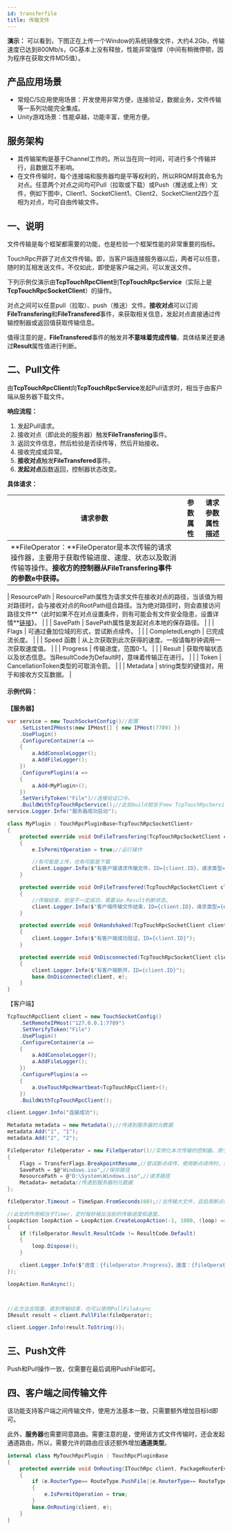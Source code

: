 ```yaml
---
id: transferfile
title: 传输文件
---
```


**演示：** 可以看到，下图正在上传一个Window的系统镜像文件，大约4.2Gb，传输速度已达到800Mb/s，GC基本上没有释放，性能非常强悍（中间有稍微停顿，因为程序在获取文件MD5值）。

<a name="h6l2a"></a>

## 产品应用场景

- 常规C/S应用使用场景：开发使用非常方便，连接验证，数据业务，文件传输等一系列功能完全集成。
- Unity游戏场景：性能卓越，功能丰富，使用方便。 <a name="h50Dz"></a>

## 服务架构

- 其传输架构是基于Channel工作的。所以当在同一时间，可进行多个传输并行，且数据互不影响。
- 在文件传输时，每个连接端和服务器均是平等权利的，所以RRQM将其命名为对点。任意两个对点之间均可Pull（拉取或下载）或Push（推送或上传）文件，例如下图中，Client1、SocketClient1、Client2、SocketClient2四个互相为对点，均可自由传输文件。



## 一、说明

文件传输是每个框架都需要的功能，也是检验一个框架性能的非常重要的指标。

TouchRpc开辟了对点文件传输。即，当客户端连接服务器以后，两者可以任意，随时的互相发送文件。不仅如此，即使是客户端之间，可以发送文件。

下列示例仅演示由**TcpTouchRpcClient**到**TcpTouchRpcService**（实际上是**TcpTouchRpcSocketClient**）的操作。

对点之间可以任意pull（拉取）、push（推送）文件。**接收对点**可以订阅**FileTransfering**和**FileTransfered**事件，来获取相关信息，发起对点直接通过传输控制器或返回值获取传输信息。

值得注意的是，**FileTransfered**事件的触发并**不意味着完成传输**，具体结果还要通过**Result**属性值进行判断。 <a name="sKmQe"></a>

## 二、Pull文件

由**TcpTouchRpcClient**向**TcpTouchRpcService**发起Pull请求时，相当于由客户端从服务器下载文件。

**响应流程：**

1. 发起Pull请求。
2. 接收对点（即此处的服务器）触发**FileTransfering**事件。
3. 返回文件信息，然后检验是否续传等，然后开始接收。
4. 接收完成或异常。
5. **接收对点**触发**FileTransfered**事件。
6. **发起对点**函数返回，控制器状态改变。

**具体请求：**

| 请求参数 | 参数属性 | 请求参数属性描述 |
| --- | --- | --- |
| **FileOperator：**FileOperator是本次传输的请求操作器，主要用于获取传输进度、速度、状态以及取消传输等操作。**接收方的控制器从FileTransfering事件的参数e中获得。**

| ResourcePath | ResourcePath属性为请求文件在接收对点的路径，当该值为相对路径时，会与接收对点的RootPath组合路径。当为绝对路径时，则会直接访问路径文件**（此时如果不在对点设置条件，则有可能会有文件安全隐患，设置详情**[链接](https://www.yuque.com/eo2w71/rrqm/motlw5#zZBRq)**）**。 |
|  | SavePath | SavePath属性是发起对点本地的保存路径。 |
|  | Flags | 可通过叠加位域的形式，尝试断点续传。 |
|  | CompletedLength | 已完成流长度。 |
|  | Speed 函数 | 从上次获取到此次获得的速度。一般请每秒钟调用一次获取速度值。 |
|  | Progress | 传输进度，范围0-1。 |
|  | Result | 获取传输状态以及状态信息。当ResultCode为Default时，意味着传输正在进行。 |
|  | Token | CancellationToken类型的可取消令箭。 |
|  | Metadata | string类型的键值对，用于和接收方交互数据。 |

<a name="JeQp8"></a>

#### 示例代码：

**【服务器】**

```csharp
var service = new TouchSocketConfig()//配置
    .SetListenIPHosts(new IPHost[] { new IPHost(7789) })
    .UsePlugin()
    .ConfigureContainer(a =>
    {
        a.AddConsoleLogger();
        a.AddFileLogger();
    })
    .ConfigurePlugins(a =>
    {
        a.Add<MyPlugin>();
    })
    .SetVerifyToken("File")//连接验证口令。
    .BuildWithTcpTouchRpcService();//此处build相当于new TcpTouchRpcService，然后Setup，然后Start。
service.Logger.Info("服务器成功启动");
```

```csharp
class MyPlugin : TouchRpcPluginBase<TcpTouchRpcSocketClient>
{
    protected override void OnFileTransfering(TcpTouchRpcSocketClient client, FileOperationEventArgs e)
    {
        e.IsPermitOperation = true;//运行操作

        //有可能是上传，也有可能是下载
        client.Logger.Info($"有客户端请求传输文件，ID={client.ID}，请求类型={e.TransferType}，请求文件名={e.ResourcePath}");
    }

    protected override void OnFileTransfered(TcpTouchRpcSocketClient client, FileTransferStatusEventArgs e)
    {
        //传输结束，但是不一定成功，需要从e.Result判断状态。
        client.Logger.Info($"客户端传输文件结束，ID={client.ID}，请求类型={e.TransferType}，文件名={e.ResourcePath}，请求状态={e.Result}");
    }

    protected override void OnHandshaked(TcpTouchRpcSocketClient client, VerifyOptionEventArgs e)
    {
        client.Logger.Info($"有客户端成功验证，ID={client.ID}");
    }

    protected override void OnDisconnected(TcpTouchRpcSocketClient client, ClientDisconnectedEventArgs e)
    {
        client.Logger.Info($"有客户端断开，ID={client.ID}");
        base.OnDisconnected(client, e);
    }
}
```

【客户端】

```csharp
TcpTouchRpcClient client = new TouchSocketConfig()
    .SetRemoteIPHost("127.0.0.1:7789")
    .SetVerifyToken("File")
    .UsePlugin()
    .ConfigureContainer(a => 
    {
        a.AddConsoleLogger();
        a.AddFileLogger();
    })
    .ConfigurePlugins(a =>
    {
        a.UseTouchRpcHeartbeat<TcpTouchRpcClient>();
    })
    .BuildWithTcpTouchRpcClient();

client.Logger.Info("连接成功");

Metadata metadata = new Metadata();//传递到服务器的元数据
metadata.Add("1", "1");
metadata.Add("2", "2");

FileOperator fileOperator = new FileOperator()//实例化本次传输的控制器，用于获取传输进度、速度、状态等。
{
    Flags = TransferFlags.BreakpointResume,//尝试断点续传，使用断点续传时，会验证MD5值
    SavePath = $@"Windows.iso",//保存路径
    ResourcePath = @"D:\System\Windows.iso",//请求路径
    Metadata= metadata//传递到服务器的元数据
};

fileOperator.Timeout = TimeSpan.FromSeconds(60);//当传输大文件，且启用断点续传时，服务器可能会先计算MD5，而延时响应，所以需要设置超时时间。

//此处的作用相当于Timer，定时每秒输出当前的传输进度和速度。
LoopAction loopAction = LoopAction.CreateLoopAction(-1, 1000, (loop) =>
{
    if (fileOperator.Result.ResultCode != ResultCode.Default)
    {
        loop.Dispose();
    }

    client.Logger.Info($"进度：{fileOperator.Progress}，速度：{fileOperator.Speed()}");
});

loopAction.RunAsync();



//此方法会阻塞，直到传输结束，也可以使用PullFileAsync
IResult result = client.PullFile(fileOperator);

client.Logger.Info(result.ToString());
```

<a name="qZvBF"></a>

## 三、Push文件

Push和Pull操作一致，仅需要在最后调用PushFile即可。

<a name="VRKlH"></a>

## 四、客户端之间传输文件

该功能支持客户端之间传输文件，使用方法基本一致，只需要额外增加目标Id即可。

此外，**服务器**也需要同意路由。需要注意的是，使用该方式文件传输时，还会发起通道路由，所以，需要允许的路由应该还额外增加**通道类型**。

```csharp
internal class MyTouchRpcPlugin : TouchRpcPluginBase
{
    protected override void OnRouting(ITouchRpc client, PackageRouterEventArgs e)
    {
        if (e.RouterType== RouteType.PushFile||e.RouterType== RouteType.PullFile||e.RouterType== RouteType.CreateChannel)
        {
            e.IsPermitOperation = true;
        }
        base.OnRouting(client, e);
    }
}
```
